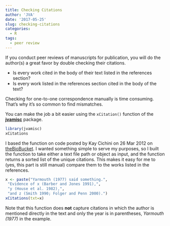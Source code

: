 ```yaml
---
title: Checking Citations
author: 'JVA'
date: '2017-05-25'
slug: checking-citations
categories:
  - R
tags:
  - peer review
---
```


If you conduct peer reviews of manuscripts for publication, you will do the author(s) a great favor by double checking their citations. 

* Is every work cited in the body of their text listed in the references section?
* Is every work listed in the references section cited in the body of the text?

Checking for one-to-one correspondence manually is time consuming.  That's why it's so common to find mismatches.

You can make the job a bit easier using the `xCitation()` function of the [**jvamisc**](https://github.com/JVAdams/jvamisc) package.

```r
library(jvamisc)
xCitations
```

I based the function on code posted by Kay Cichini on 26 Mar 2012 on [theBioBucket](http://thebiobucket.blogspot.com/2012/03/how-to-extract-citation-from-body-of.html).  I wanted something simple to serve my purposes, so I built the function to take either a text file path or object as input, and the function returns a sorted list of the unique citations.  This makes it easy for me to (yes, this part is still manual) compare them to the works listed in the references.

```r
x <- paste("Yarmouth (1977) said something.",
 "Evidence of x (Barber and Jones 1991),",
 "y (House et al. 1982),",
 "and z (Smith 1990; Folger and Penn 2000).")
xCitations(txt=x)
```

Note that this function does __not__ capture citations in which the author is mentioned directly in the text and only the year is in parentheses, _Yarmouth (1977)_ in the example.
